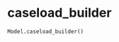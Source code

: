 # caseload_builder { #iapt_classes_model.Model.caseload_builder }

```python
Model.caseload_builder()
```


